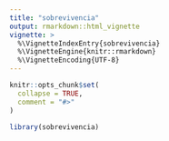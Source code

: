 ```yaml
---
title: "sobrevivencia"
output: rmarkdown::html_vignette
vignette: >
  %\VignetteIndexEntry{sobrevivencia}
  %\VignetteEngine{knitr::rmarkdown}
  %\VignetteEncoding{UTF-8}
---
```


```r
knitr::opts_chunk$set(
  collapse = TRUE,
  comment = "#>"
)
```

```r
library(sobrevivencia)
```
